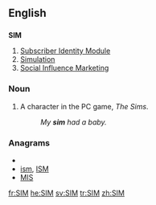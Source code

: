 ==English==
==={{acronym}}===
'''SIM'''

#[[Subscriber Identity Module]]
#[[simulation|Simulation]]
#[[Social Influence Marketing]]

===Noun===
{{en-noun|sg=sim|pl=[[SIMs]]|pl2=[[sims]]}}
#A character in the PC game, ''The Sims''.
#:''My '''sim''' had a baby.''

===Anagrams===
* {{alphagram|[[IMS#English|IMS]]}} 
* [[ism#English|ism]], [[ISM#English|ISM]]
* [[MIS#English|MIS]]


[[fr:SIM]]
[[he:SIM]]
[[sv:SIM]]
[[tr:SIM]]
[[zh:SIM]]